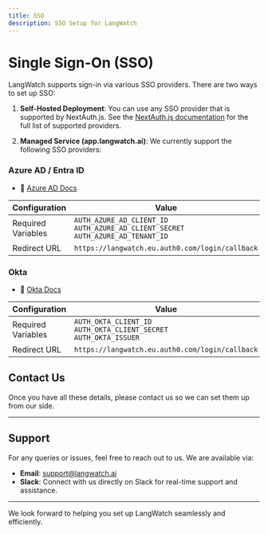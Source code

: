 ```yaml
---
title: SSO
description: SSO Setup for LangWatch
---
```


# Single Sign-On (SSO)

LangWatch supports sign-in via various SSO providers. There are two ways to set up SSO:

1. **Self-Hosted Deployment**: You can use any SSO provider that is supported by NextAuth.js. See the [NextAuth.js documentation](https://next-auth.js.org/configuration/providers) for the full list of supported providers.

2. **Managed Service (app.langwatch.ai)**: We currently support the following SSO providers:

### Azure AD / Entra ID

- 📄 [Azure AD Docs](https://docs.microsoft.com/en-us/azure/active-directory/develop/quickstart-register-app)

| Configuration      | Value                                                                                   |
| ------------------ | --------------------------------------------------------------------------------------- |
| Required Variables | `AUTH_AZURE_AD_CLIENT_ID`<br />`AUTH_AZURE_AD_CLIENT_SECRET`<br />`AUTH_AZURE_AD_TENANT_ID` |
| Redirect URL | `https://langwatch.eu.auth0.com/login/callback`                                                           |


### Okta

- 📄 [Okta Docs](https://developer.okta.com/docs/reference/api/oidc)

| Configuration      | Value                                                                    |
| ------------------ | ------------------------------------------------------------------------ |
| Required Variables | `AUTH_OKTA_CLIENT_ID`<br />`AUTH_OKTA_CLIENT_SECRET`<br />`AUTH_OKTA_ISSUER` |
| Redirect URL | `https://langwatch.eu.auth0.com/login/callback`                                                |
                                                                 


## Contact Us

Once you have all these details, please contact us so we can set them up from our side.

---

## Support

For any queries or issues, feel free to reach out to us. We are available via:

- **Email**: [support@langwatch.ai](mailto:support@langwatch.ai)
- **Slack**: Connect with us directly on Slack for real-time support and assistance.

---

We look forward to helping you set up LangWatch seamlessly and efficiently.
